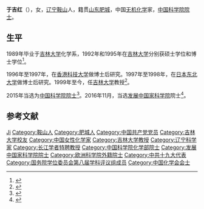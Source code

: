 {{Infobox_person
| 姓名     = 于吉红
| honorific_prefix =
| honorific_suffix  = [[中国科學院院士|院士]]
| 图像     = 
| 图像说明 = 
| 出生日期 = 1967年1月
| 出生地   = {{CHN}}[[辽宁省|辽宁省]][[鞍山市|鞍山市]]
| 死亡日期 = 
| 死亡地   = 
| 国籍       = {{PRC}}
| 籍贯       = [[山东|山东]][[肥城|肥城]]
| 别名     = 
| 知名于   = 
| 职业     = 无机化学
| 母校 = 
*[[吉林大学|吉林大学]]化学系本科
*[[吉林大学|吉林大学]]硕士
*[[吉林大学|吉林大学]]博士
}}

'''于吉红'''（{{bd|1967年|1月||}}），女，[[辽宁|辽宁]][[鞍山|鞍山]]人，籍贯[[山东|山东]][[肥城|肥城]]，中国[[无机化学|无机化学]]家，[[中国科学院院士|中国科学院院士]]。

== 生平 ==
1989年毕业于[[吉林大学|吉林大学]]化学系，1992年和1995年在[[吉林大学|吉林大学]]分别获硕士学位和博士学位<ref>{{cite web|title=于吉红|url=http://www.casad.cas.cn/aca/373/hxb-201512-t20151224_4502115.html|accessdate=2015-12-28|newspaper=中国科学院|archive-date=2017-05-31|archive-url=https://web.archive.org/web/20170531174735/http://www.casad.cas.cn/aca/373/hxb-201512-t20151224_4502115.html|dead-url=no}}</ref>。

1996年至1997年，在[[香港科技大学|香港科技大学]]做博士后研究。1997年至1998年，在[[日本东北大学|日本东北大学]]做博士后研究。1999年至今，任[[吉林大学|吉林大学]]教授<ref>{{cite web|title=于吉红|url=http://www.synlab.org.cn/2013/11/1774.html|accessdate=2015-12-28|newspaper=吉林大学无机合成与制备化学国家重点实验室|archive-date=2017-12-09|archive-url=https://web.archive.org/web/20171209023032/http://www.synlab.org.cn/2013/11/1774.html|dead-url=no}}</ref>。

2015年当选为[[中国科学院院士|中国科学院院士]]<ref>{{cite news|title=中国科学院2015年院士增选结果公布|url=http://news.sciencenet.cn/htmlnews/2015/12/333401.shtm|accessdate=2015-12-28|newspaper=科学网|archive-date=2015-12-10|archive-url=https://web.archive.org/web/20151210190443/http://news.sciencenet.cn/htmlnews/2015/12/333401.shtm|dead-url=no}}</ref>。2016年11月，当选[[发展中国家科学院|发展中国家科学院]]院士<ref>{{cite web|url=http://www.thepaper.cn/newsDetail_forward_1562245|title=曹晓风等10名中国大陆学者当选发展中国家科学院院士|publisher=澎湃新闻|accessdate=2016-11-16|archive-date=2016-11-16|archive-url=https://web.archive.org/web/20161116070051/http://www.thepaper.cn/newsDetail_forward_1562245|dead-url=no}}</ref>。

== 参考文献 ==
{{reflist}}

{{中国科学院化学部院士}}
{{中国化学会会士}}
{{国务院学位委员会第八届学科评议组/化学}}
{{第八批“长江学者奖励计划”特聘教授}}
{{Authority control}}
{{DEFAULTSORT:Yu于}}
[[Category:于姓|Ji]]
[[Category:鞍山人|Category:鞍山人]]
[[Category:肥城人|Category:肥城人]]
[[Category:中国共产党党员|Category:中国共产党党员]]
[[Category:吉林大学校友|Category:吉林大学校友]]
[[Category:中国女性化学家|Category:中国女性化学家]]
[[Category:吉林大学教授|Category:吉林大学教授]]
[[Category:辽宁科学家|Category:辽宁科学家]]
[[Category:长江学者特聘教授|Category:长江学者特聘教授]]
[[Category:中国科学院化学部院士|Category:中国科学院化学部院士]]
[[Category:发展中国家科学院院士|Category:发展中国家科学院院士]]
[[Category:欧洲科学院外籍院士|Category:欧洲科学院外籍院士]]
[[Category:中共十九大代表|Category:中共十九大代表]]
[[Category:国务院学位委员会第八届学科评议组成员|Category:国务院学位委员会第八届学科评议组成员]]
[[Category:中国化学会会士|Category:中国化学会会士]]